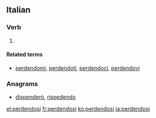 ==Italian==

===Verb===
{{head|it}}

# {{gerund of|perdersi|lang=it}}

====Related terms====
* [[perdendomi]], [[perdendoti]], [[perdendoci]], [[perdendovi]]

===Anagrams===
* [[dispenderò#Italian|dispenderò]], [[rispedendo#Italian|rispedendo]]

[[el:perdendosi]]
[[fr:perdendosi]]
[[ko:perdendosi]]
[[ja:perdendosi]]